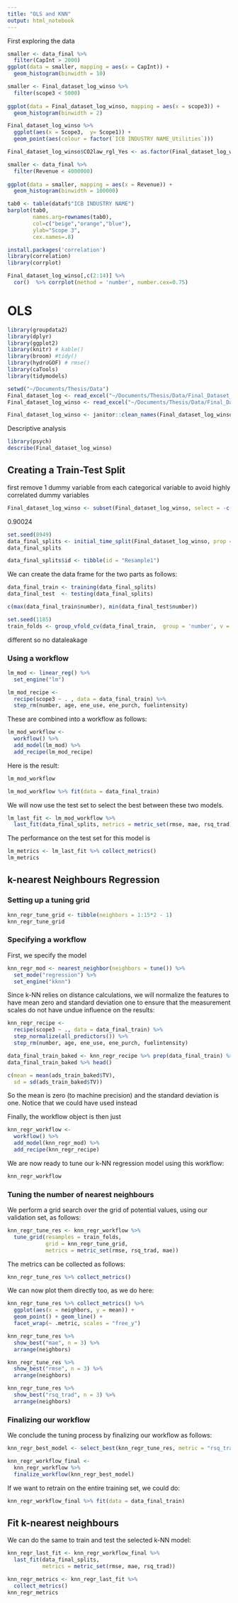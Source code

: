 ```yaml
---
title: "OLS and KNN"
output: html_notebook
---
```


First exploring the data

```r
smaller <- data_final %>% 
  filter(CapInt > 2000)
ggplot(data = smaller, mapping = aes(x = CapInt)) +
  geom_histogram(binwidth = 10)
```


```r
smaller <- Final_dataset_log_winso %>% 
  filter(scope3 < 5000)
  
ggplot(data = Final_dataset_log_winso, mapping = aes(x = scope3)) +
  geom_histogram(binwidth = 2)
```

```r
Final_dataset_log_winso %>% 
  ggplot(aes(x = Scope3,  y= Scope1)) + 
  geom_point(aes(colour = factor(`ICB INDUSTRY NAME_Utilities`)))

```

```r
Final_dataset_log_winso$CO2law_rgl_Yes <- as.factor(Final_dataset_log_winso$CO2law_rgl_Yes)
```



```r
smaller <- data_final %>% 
  filter(Revenue < 4000000)
  
ggplot(data = smaller, mapping = aes(x = Revenue)) +
  geom_histogram(binwidth = 100000)
```


```r
tab0 <- table(dataf$"ICB INDUSTRY NAME")
barplot(tab0,
        names.arg=rownames(tab0),
        col=c("beige","orange","blue"),
        ylab="Scope 3",
        cex.names=.8)

```
```r
install.packages('correlation')
library(correlation)
library(corrplot)
```




```r
Final_dataset_log_winso[,c(2:14)] %>% 
  cor()  %>% corrplot(method = 'number', number.cex=0.75)
```


# OLS

```r
library(groupdata2)
library(dplyr)
library(ggplot2)
library(knitr) # kable()
library(broom) #tidy()
library(hydroGOF) # rmse()
library(caTools)
library(tidymodels)
```


```r
setwd("~/Documents/Thesis/Data")
Final_dataset_log <- read_excel("~/Documents/Thesis/Data/Final_Dataset_log.xlsx")
Final_dataset_log_winso <- read_excel("~/Documents/Thesis/Data/Final_Dataset_log_winso.xlsx")
```

```r
Final_dataset_log_winso <- janitor::clean_names(Final_dataset_log_winso)
```

Descriptive analysis

```r
library(psych)
describe(Final_dataset_log_winso)
```


## Creating a Train-Test Split


first remove 1 dummy variable from each categorical variable to avoid highly correlated dummy variables
```r
Final_dataset_log_winso <- subset(Final_dataset_log_winso, select = -c(income_group_h, co2law_ntl_no, year_2009, co2law_rgl_no, icb_industry_name_basic_materials))
```

0.90024
```r
set.seed(8949)
data_final_splits <- initial_time_split(Final_dataset_log_winso, prop = 0.90024)
data_final_splits
```

```r
data_final_splits$id <- tibble(id = "Resample1")
```


We can create the data frame for the two parts as follows:

```r
data_final_train <- training(data_final_splits)
data_final_test  <- testing(data_final_splits)
```

```r
c(max(data_final_train$number), min(data_final_test$number))
```

```r
set.seed(1185)
train_folds <- group_vfold_cv(data_final_train,  group = 'number', v = 10)
```

different so no dataleakage


### Using a workflow

```r
lm_mod <- linear_reg() %>% 
  set_engine("lm")
```



```r
lm_mod_recipe <- 
  recipe(scope3 ~ . , data = data_final_train) %>% 
  step_rm(number, age, ene_use, ene_purch, fuelintensity)
```
These are combined into a workflow as follows:

```r
lm_mod_workflow <- 
  workflow() %>% 
  add_model(lm_mod) %>% 
  add_recipe(lm_mod_recipe)
```

Here is the result:

```r
lm_mod_workflow
```


```r
lm_mod_workflow %>% fit(data = data_final_train)
```



We will now use the test set to select the best between these two models. 

```r
lm_last_fit <- lm_mod_workflow %>% 
  last_fit(data_final_splits, metrics = metric_set(rmse, mae, rsq_trad))
```

The performance on the test set for this model is

```r
lm_metrics <- lm_last_fit %>% collect_metrics()
lm_metrics
```



## k-nearest Neighbours Regression




### Setting up a tuning grid

```r
knn_regr_tune_grid <- tibble(neighbors = 1:15*2 - 1)
knn_regr_tune_grid
```

### Specifying a workflow


First, we specify the model

```r
knn_regr_mod <- nearest_neighbor(neighbors = tune()) %>% 
  set_mode("regression") %>% 
  set_engine("kknn")
```


Since k-NN relies on distance calculations, we will normalize the features to have mean zero and standard deviation one to ensure that the measurement scales do not have undue influence on the results:


```r
knn_regr_recipe <- 
  recipe(scope3 ~ ., data = data_final_train) %>%
  step_normalize(all_predictors()) %>% 
  step_rm(number, age, ene_use, ene_purch, fuelintensity)
```


```r
data_final_train_baked <- knn_regr_recipe %>% prep(data_final_train) %>% bake(data_final_test)
data_final_train_baked %>% head()
```

```r
c(mean = mean(ads_train_baked$TV), 
  sd = sd(ads_train_baked$TV))
```

So the mean is zero (to machine precision) and the standard deviation is one. Notice that we could have used instead


Finally, the workflow object is then just
```r
knn_regr_workflow <-
  workflow() %>% 
  add_model(knn_regr_mod) %>% 
  add_recipe(knn_regr_recipe)
```
We are now ready to tune our k-NN regression model using this workflow:

```r
knn_regr_workflow
```



### Tuning the number of nearest neighbours

We perform a grid search over the grid of potential values, using our validation set, as follows:

```r
knn_regr_tune_res <- knn_regr_workflow %>% 
  tune_grid(resamples = train_folds, 
            grid = knn_regr_tune_grid,
            metrics = metric_set(rmse, rsq_trad, mae))
```

The metrics can be collected as follows:

```r
knn_regr_tune_res %>% collect_metrics()
```

We can now plot them directly too, as we do here:

```r
knn_regr_tune_res %>% collect_metrics() %>% 
  ggplot(aes(x = neighbors, y = mean)) + 
  geom_point() + geom_line() + 
  facet_wrap(~ .metric, scales = "free_y")
```


```r
knn_regr_tune_res %>% 
  show_best("mae", n = 3) %>% 
  arrange(neighbors)
```


```r
knn_regr_tune_res %>% 
  show_best("rmse", n = 3) %>% 
  arrange(neighbors)
```

```r
knn_regr_tune_res %>% 
  show_best("rsq_trad", n = 3) %>% 
  arrange(neighbors)
```



### Finalizing our workflow

We conclude the tuning process by finalizing our workflow as follows:

```r
knn_regr_best_model <- select_best(knn_regr_tune_res, metric = "rsq_trad")

knn_regr_workflow_final <- 
  knn_regr_workflow %>% 
  finalize_workflow(knn_regr_best_model)
```

If we want to retrain on the entire training set, we could do:

```r
knn_regr_workflow_final %>% fit(data = data_final_train)
```



## Fit k-nearest neighbours

We can do the same to train and test the selected k-NN model:

```r
knn_regr_last_fit <- knn_regr_workflow_final %>% 
  last_fit(data_final_splits, 
           metrics = metric_set(rmse, mae, rsq_trad))
```

```r
knn_regr_metrics <- knn_regr_last_fit %>% 
  collect_metrics()
knn_regr_metrics
```















